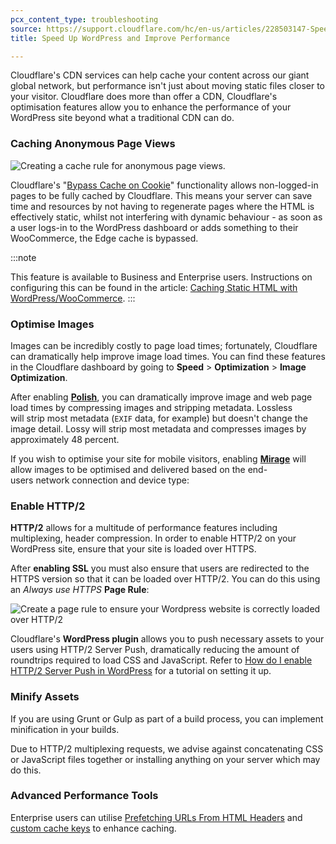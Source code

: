 ```yaml
---
pcx_content_type: troubleshooting
source: https://support.cloudflare.com/hc/en-us/articles/228503147-Speed-Up-WordPress-and-Improve-Performance
title: Speed Up WordPress and Improve Performance

---
```


Cloudflare's CDN services can help cache your content across our giant global network, but performance isn't just about moving static files closer to your visitor. Cloudflare does more than offer a CDN, Cloudflare's optimisation features allow you to enhance the performance of your WordPress site beyond what a traditional CDN can do.

### Caching Anonymous Page Views

![Creating a cache rule for anonymous page views.](~/assets/images/support/hc-import-screen_shot_2017_03_09_at_16_54_36_1_.png)

Cloudflare's "[Bypass Cache on Cookie](https://support.cloudflare.com/hc/en-us/articles/236166048)" functionality allows non-logged-in pages to be fully cached by Cloudflare. This means your server can save time and resources by not having to regenerate pages where the HTML is effectively static, whilst not interfering with dynamic behaviour - as soon as a user logs-in to the WordPress dashboard or adds something to their WooCommerce, the Edge cache is bypassed.

:::note

This feature is available to Business and Enterprise users. Instructions
on configuring this can be found in the article: [Caching Static HTML
with
WordPress/WooCommerce](/support/third-party-software/content-management-system-cms/caching-static-html-with-wordpresswoocommerce/). 
:::

### Optimise Images

Images can be incredibly costly to page load times; fortunately, Cloudflare can dramatically help improve image load times. You can find these features in the Cloudflare dashboard by going to **Speed** > **Optimization** > **Image Optimization**.

After enabling [**Polish**](/images/polish/), you can dramatically improve image and web page load times by compressing images and stripping metadata. Lossless will strip most metadata (`EXIF` data, for example) but doesn't change the image detail. Lossy will strip most metadata and compresses images by approximately 48 percent.

If you wish to optimise your site for mobile visitors, enabling [**Mirage**](/speed/optimization/images/mirage/) will allow images to be optimised and delivered based on the end-users network connection and device type:

### Enable HTTP/2

**HTTP/2** allows for a multitude of performance features including multiplexing, header compression. In order to enable HTTP/2 on your WordPress site, ensure that your site is loaded over HTTPS.

After **enabling SSL** you must also ensure that users are redirected to the HTTPS version so that it can be loaded over HTTP/2. You can do this using an *Always use HTTPS* **Page Rule**:

![Create a page rule to ensure your Wordpress website is correctly loaded over HTTP/2](~/assets/images/support/hc-import-screen_shot_2016_09_30_at_15_34_14.png)

Cloudflare's **WordPress plugin** allows you to push necessary assets to your users using HTTP/2 Server Push, dramatically reducing the amount of roundtrips required to load CSS and JavaScript. Refer to [How do I enable HTTP/2 Server Push in WordPress](https://developers.cloudflare.com/support/third-party-software/content-management-system-cms/how-do-i-enable-http2-server-push-in-wordpress/) for a tutorial on setting it up.

### Minify Assets

If you are using Grunt or Gulp as part of a build process, you can implement minification in your builds.

Due to HTTP/2 multiplexing requests, we advise against concatenating CSS or JavaScript files together or installing anything on your server which may do this.

### Advanced Performance Tools

Enterprise users can utilise [Prefetching URLs From HTML Headers](/speed/optimization/content/prefetch-urls/) and [custom cache keys](/cache/how-to/cache-keys/) to enhance caching.
